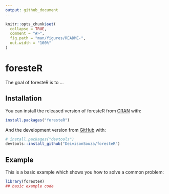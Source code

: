```yaml
---
output: github_document
---
```


<!-- README.md is generated from README.Rmd. Please edit that file -->

```r
knitr::opts_chunk$set(
  collapse = TRUE,
  comment = "#>",
  fig.path = "man/figures/README-",
  out.width = "100%"
)
```

# foresteR

<!-- badges: start -->
<!-- badges: end -->

The goal of foresteR is to ...

## Installation

You can install the released version of foresteR from [CRAN](https://CRAN.R-project.org) with:

``` r
install.packages("foresteR")
```

And the development version from [GitHub](https://github.com/) with:

``` r
# install.packages("devtools")
devtools::install_github("DeivisonSouza/foresteR")
```
## Example

This is a basic example which shows you how to solve a common problem:

```r
library(foresteR)
## basic example code
```
